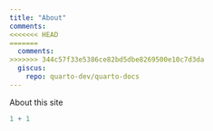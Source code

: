---
title: "About"
comments:
<<<<<<< HEAD
=======
  comments:
>>>>>>> 344c57f33e5386ce82bd5dbe8269500e10c7d3da
  giscus: 
    repo: quarto-dev/quarto-docs
---

About this site

```{r}
1 + 1
```
